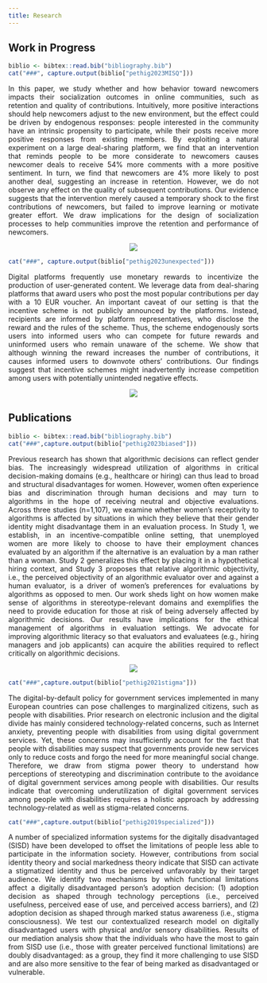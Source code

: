 ```yaml
---
title: Research
---
```


## Work in Progress

```r
biblio <- bibtex::read.bib("bibliography.bib")
cat("###", capture.output(biblio["pethig2023MISQ"]))
```

<p align="justify">In this paper, we study whether and how behavior toward newcomers impacts their socialization outcomes in online communities, such as retention and quality of contributions. Intuitively, more positive interactions should help newcomers adjust to the new environment, but the effect could be driven by endogenous responses: people interested in the community have an intrinsic propensity to participate, while their posts receive more positive responses from existing members. By exploiting a natural experiment on a large deal-sharing platform, we find that an intervention that reminds people to be more considerate to newcomers causes newcomer deals to receive 54% more comments with a more positive sentiment. In turn, we find that newcomers are 4% more likely to post another deal, suggesting an increase in retention. However, we do not observe any effect on the quality of subsequent contributions. Our evidence suggests that the intervention merely caused a temporary shock to the first contributions of newcomers, but failed to improve learning or motivate greater effort. We draw implications for the design of socialization processes to help communities improve the retention and performance of newcomers.</font></p>

<p align="center"><img src="/about/nudge.png" style="max-width:100%"></p>

```r
cat("###", capture.output(biblio["pethig2023unexpected"]))
```

<p align="justify">Digital platforms frequently use monetary rewards to incentivize the production of user-generated content. We leverage data from deal-sharing platforms that award users who post the most popular contributions per day with a 10 EUR voucher. An important caveat of our setting is that the incentive scheme is not publicly announced by the platforms. Instead, recipients are informed by platform representatives, who disclose the reward and the rules of the scheme. Thus, the scheme endogenously sorts users into informed users who can compete for future rewards and uninformed users who remain unaware of the scheme. We show that although winning the reward increases the number of contributions, it causes informed users to downvote others’ contributions. Our findings suggest that incentive schemes might inadvertently increase competition among users with potentially unintended negative effects.
</font></p>

<p align="center"><img src="/about/unexpected.png" style="max-width:100%"></p>

## Publications

```r
biblio <- bibtex::read.bib("bibliography.bib")
cat("###",capture.output(biblio["pethig2023biased"]))
```

<p align="justify">Previous research has shown that algorithmic decisions can reflect gender bias. The increasingly widespread utilization of algorithms in critical decision-making domains (e.g., healthcare or hiring) can thus lead to broad and structural disadvantages for women. However, women often experience bias and discrimination through human decisions and may turn to algorithms in the hope of receiving neutral and objective evaluations. Across three studies (n=1,107), we examine whether women's receptivity to algorithms is affected by situations in which they believe that their gender identity might disadvantage them in an evaluation process. In Study 1, we establish, in an incentive-compatible online setting, that unemployed women are more likely to choose to have their employment chances evaluated by an algorithm if the alternative is an evaluation by a man rather than a woman. Study 2 generalizes this effect by placing it in a hypothetical hiring context, and Study 3 proposes that relative algorithmic objectivity, i.e., the perceived objectivity of an algorithmic evaluator over and against a human evaluator, is a driver of women's preferences for evaluations by algorithms as opposed to men. Our work sheds light on how women make sense of algorithms in stereotype-relevant domains and exemplifies the need to provide education for those at risk of being adversely affected by algorithmic decisions. Our results have implications for the ethical management of algorithms in evaluation settings. We advocate for improving algorithmic literacy so that evaluators and evaluatees (e.g., hiring managers and job applicants) can acquire the abilities required to reflect critically on algorithmic decisions.
</font></p>

<p align="center"><img src="/about/bias.png" style="max-width:90%"></p>

```r
cat("###",capture.output(biblio["pethig2021stigma"]))
```

<p align="justify">The digital-by-default policy for government services implemented in many European countries can pose challenges to marginalized citizens, such as people with disabilities. Prior research on electronic inclusion and the digital divide has mainly considered technology-related concerns, such as Internet anxiety, preventing people with disabilities from using digital government services. Yet, these concerns may insufficiently account for the fact that people with disabilities may suspect that governments provide new services only to reduce costs and forgo the need for more meaningful social change. Therefore, we draw from stigma power theory to understand how perceptions of stereotyping and discrimination contribute to the avoidance of digital government services among people with disabilities. Our results indicate that overcoming underutilization of digital government services among people with disabilities requires a holistic approach by addressing technology-related as well as stigma-related concerns.
</font></p>

```r
cat("###",capture.output(biblio["pethig2019specialized"]))
```

<p align="justify">A number of specialized information systems for the digitally disadvantaged (SISD) have been developed to offset the limitations of people less able to participate in the information society. However, contributions from social identity theory and social markedness theory indicate that SISD can activate a stigmatized identity and thus be perceived unfavorably by their target audience. We identify two mechanisms by which functional limitations affect a digitally disadvantaged person’s adoption decision: (1) adoption decision as shaped through technology perceptions (i.e., perceived usefulness, perceived ease of use, and perceived access barriers), and (2) adoption decision as shaped through marked status awareness (i.e., stigma consciousness). We test our contextualized research model on digitally disadvantaged users with physical and/or sensory disabilities. Results of our mediation analysis show that the individuals who have the most to gain from SISD use (i.e., those with greater perceived functional limitations) are doubly disadvantaged: as a group, they find it more challenging to use SISD and are also more sensitive to the fear of being marked as disadvantaged or vulnerable.
</font></p>
